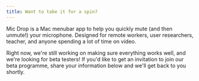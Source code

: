 ```yaml
---
title: Want to take it for a spin?
---
```



Mic Drop is a Mac menubar app to help you quickly mute (and then unmute!) your microphone. Designed for remote workers, user researchers, teacher, and anyone spending a lot of time on video.

Right now, we're still working on making sure everything works well, and we're looking for beta testers! If you'd like to get an invitation to join our beta programme, share your information below and we'll get back to you shortly.

<SignUpForm />
